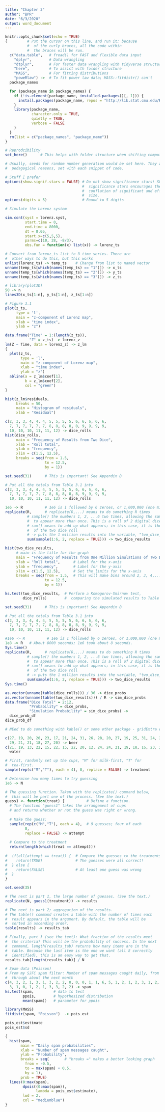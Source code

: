 ```yaml
---
title: "Chapter 3"
author: "BPR"
date: "6/3/2020"
output: word_document
---
```


```r
knitr::opts_chunk$set(echo = TRUE)
{         # Put the cursor on this line, and run it; because
          #  of the curly braces, all the code within
          #  the braces will be run.
  c("data.table",   # fread() for FAST and flexible data input
    "dplyr",        # Data wrangling
    "dtplyr",       # For faster data wrangling with tidyverse structure
    "here",         # To assist with folder structure
    "MASS",         # For fitting distributions
    "poweRlaw") ->  # To fit power law data; MASS::fitdistr() can't
  package_names

  for (package_name in package_names) {
    if (!is.element(package_name, installed.packages()[, 1])) {
      install.packages(package_name, repos = "http://lib.stat.cmu.edu/R/CRAN")
    }
    library(package_name,
            character.only = TRUE,
            quietly = TRUE,
            verbose = FALSE
    )
  }
  rm(list = c("package_names", "package_name"))
}

# Reprodcibility
set_here()      # This helps with folder structure when shifting computers

# Usually, seeds for random number generation would be set here. They are, for
#  pedagogical reasons, set with each snippet of code.

# Stuff I prefer
options(show.signif.stars = FALSE) # Do not show significance stars! Showing
                                   #  significance stars encourages the
                                   #  conflation of significant and effect
                                   #  size.
options(digits = 5)                # Round to 5 digits
```




```r
# Simulate the Lorenz system

sim.cont(syst = lorenz.syst,
         start.time = 0,
         end.time = 8000,
         dt = 0.05,
         start.x=c(5,5,5),
         parms=c(10, 28, -8/3),
         obs.fun = function(x) list(x)) -> lorenz_ts

# Convert from lorenz_ts list to 3 time series. There are
#  other ways to do this, but this works
unlist(lorenz_ts) -> temp_ts    # Change from list to named vector
unname(temp_ts[which(names(temp_ts) == "1")]) -> x_ts
unname(temp_ts[which(names(temp_ts) == "2")]) -> y_ts
unname(temp_ts[which(names(temp_ts) == "3")]) -> z_ts

# library(plot3D)
50 -> n
lines3D(x_ts[1:n], y_ts[1:n], z_ts[1:n])

# Figure 3.1
plot(z_ts,
     type = 'l',
     main = "z-component of Lorenz map",
     xlab = "time index",
     ylab = "z")

```




```r
data.frame("Time" = 1:(length(z_ts)),
           "Z" = z_ts) -> lorenz_z
lm(Z ~ Time, data = lorenz_z) -> z_lm
{
  plot(z_ts,
       type = 'l',
       main = "z-component of Lorenz map",
       xlab = "time index",
       ylab = "z")
  abline(a = z_lm$coef[1],
         b = z_lm$coef[2],
         col = "green")
}


```



```r
hist(z_lm$residuals,
     breaks = 50,
     main = "Histogram of residuals",
     xlab = "Residual")


```


```r
c(2, 3, 3, 4, 4, 4, 5, 5, 5, 5, 6, 6, 6, 6, 6,
  7, 7, 7, 7, 7, 7, 8, 8, 8, 8, 8, 9, 9, 9, 9,
  10, 10, 10, 11, 11, 12) -> dice_rolls
hist(dice_rolls,
     main = "Frequency of Results from Two Dice",
     xlab = "Roll total",
     ylab = "frequency",
     xlim = c(1.5, 12.5),
     breaks = seq(from = 1.5,
                  to = 12.5,
                  by = 1))

```




```r
set.seed(31)      # This is important! See Appendix B

# Put all the totals from Table 3.1 into 
c(2, 3, 3, 4, 4, 4, 5, 5, 5, 5, 6, 6, 6, 6, 6,
  7, 7, 7, 7, 7, 7, 8, 8, 8, 8, 8, 9, 9, 9, 9,
  10, 10, 10, 11, 11, 12) -> dice_rolls

1e6 -> R          # 1e6 is 1 followed by 6 zeroes, or 1,000,000 (one million)
replicate(R,      # replicate(R,...) means to do something R times
          # sample() the numbers 1, 2, ...6 two times, allowing the same number
          #  to appear more than once. This is a roll of 2 digital dice
          # sum() means to add up what appears; in this case, it is the results
          #  of the two dice roll
          # -> puts the 1 million results into the variable, "two_dice_results"
          sum(sample(1:6, 2, replace = TRUE))) -> two_dice_results

hist(two_dice_results,
     # main is the title for the graph
     main = "Frequency of Results from One Million Simulations of Two Dice",
     xlab = "Roll total",      # Label for the x-axis
     ylab = "frequency",       # Label for the y-axis
     xlim = c(1.5, 12.5),      # Set the limits for the x-axis
     breaks = seq(from = 1.5,  # This will make bins around 2, 3, 4,..., 12
                  to = 12.5,
                  by = 1))

ks.test(two_dice_results,  # Perform a Komogorov-Smirnov test,
        dice_rolls)        #  comparing the simulated results to Table 3.1
```

```r
set.seed(31)      # This is important! See Appendix B

# Put all the totals from Table 3.1 into 
c(2, 3, 3, 4, 4, 4, 5, 5, 5, 5, 6, 6, 6, 6, 6,
  7, 7, 7, 7, 7, 7, 8, 8, 8, 8, 8, 9, 9, 9, 9,
  10, 10, 10, 11, 11, 12) -> dice_rolls

#1e6 -> R          # 1e6 is 1 followed by 6 zeroes, or 1,000,000 (one million)
1e8 -> R   # About 8000 seconds; 1e6 took about 8 seconds.
Sys.time()
replicate(R,      # replicate(R,...) means to do something R times
          # sample() the numbers 1, 2, ...6 two times, allowing the same number
          #  to appear more than once. This is a roll of 2 digital dice
          # sum() means to add up what appears; in this case, it is the results
          #  of the two dice roll
          # -> puts the 1 million results into the variable, "two_dice_results"
          sum(sample(1:6, 2, replace = TRUE))) -> two_dice_results
Sys.time()

as.vector(unname(table(dice_rolls))) / 36 -> dice_probs
as.vector(unname(table(two_dice_results))) / R -> sim_dice_probs
data.frame("Dice Total" = 2:12,
           "Probability" = dice_probs,
           "Simulation Probability" = sim_dice_probs) -> 
  dice_prob_df
dice_prob_df

# NEed to do something with kable() or some other package - gridExtra or lemon_print
```



```r
c(27, 19, 20, 20, 23, 17, 21, 24, 31, 26, 28, 20, 27, 19, 25, 31, 24, 28, 24,
  29, 21, 21, 18, 27, 20) -> beer
c(21, 19, 13, 22, 15, 22, 15, 22, 20, 12, 24, 24, 21, 19, 18, 16, 23, 20) -> 
  water
```


```r
# First, randomly set up the cups, "M" for milk-first, "T" for
#  tea-first.
sample(rep(c("M","T"), each = 4), 8, replace = FALSE) -> treatment

# Determine how many times to try guessing
1e6 -> N

# The guessing function. Taken with the replicate() command below,
#  this will be part one of the process. (See the text.)
guess1 <- function(treat) {          # Define a function.
  # The function "guess1" takes the arrangement of cups
  # and returns whether or not the guess was right or wrong.
  
  # Make the guess:
  sample(rep(c("M","T"), each = 4),  # 8 guesses; four of each
         8,                          
         replace = FALSE) -> attempt
  
  # Compare to the treatment
  return(length(which(treat == attempt)))
  
#  if(all(attempt == treat)) {  # Compare the guesses to the treatments
#    return(TRUE)               # The guesses were all correct!
#  } else {
#    return(FALSE)              # At least one guess was wrong
#  }
}

set.seed(35)

# The next is part 1, the large number of guesses. (See the text.)
replicate(N, guess1(treatment)) -> results

# The next is part 2; aggregation of the results.
# The table() command creates a table with the number of times each
#  result appears in the argument. By default, the table will be
#  sorted in ascending order.
table(results) -> results_tab

# Finally, part 3 (see the text): What fraction of the results meet
#  the criteria? This will be the probability of success. In the next
#  command, length(results_tab) returns how many items are in the
#  table. Because the last item is the one we want (all 8 correctly
#  identified), this is an easy way to get that.
results_tab[length(results_tab)] / N

```




```r
# Spam data (Poisson)
# From my SJFC spam filter: Number of spam messages caught daily, from 1/23/20
#  through about the next month
c(4, 3, 2, 1, 3, 1, 3, 2, 2, 0, 0, 0, 1, 1, 6, 5, 1, 2, 1, 2, 3, 1, 2,
  3, 1, 0, 1, 2, 1, 3, 3, 2, 2) -> spam
ks.test(spam,         # data to test
        ppois,        # hypothesized distribution
        mean(spam))   # parameter for ppois

library(MASS)
fitdistr(spam, "Poisson")  -> pois_est

pois_est$estimate
pois_est$sd

{
  hist(spam,
       main = "Daily spam probabilities",
       xlab = "Number of spam messages caught",
       ylab = "Probability",
       breaks = seq(       # "breaks =" makes a better looking graph
         from = -0.5,
         to = max(spam) + 0.5,
         by = 1),
       prob = TRUE)
  lines(0:max(spam),
        dpois((0:max(spam)),
              lambda = pois_est$estimate),
        lwd = 2,
        col = "mediumblue")
}
```


